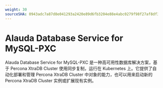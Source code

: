 ```yaml
---
weight: 30
sourceSHA: 0943adc7a87d8e041293a2420e89d6fb3204e88e4abc0279f98f27af8df35169
---
```


# Alauda Database Service for MySQL-PXC

Alauda Database Service for MySQL-PXC 是一种高可用性数据库解决方案，基于 Percona XtraDB Cluster 使用同步复制，运行在 Kubernetes 上。它提供了自动化部署和管理 Percona XtraDB Cluster 中对象的能力，也可以用来启动新的 Percona XtraDB Cluster 实例或扩展现有实例。

<ExternalSite name="mysql-pxc" href="/intro" />
